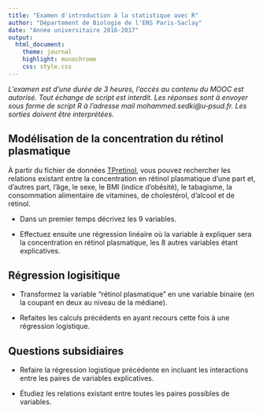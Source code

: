```yaml
---
title: "Examen d'introduction à la statistique avec R"
author: "Département de Biologie de l'ENS Paris-Saclay"
date: "Année universitaire 2016-2017"
output:
  html_document:
    theme: journal
    highlight: monochrome
    css: style.css
---
```


*L'examen est d'une durée de 3 heures, l'accès au contenu du MOOC est autorisé. Tout échange de script est interdit. Les réponses sont à envoyer sous
forme de script R à l'adresse mail mohammed.sedki@u-psud.fr. Les sorties doivent être interprétées.*

## Modélisation de la concentration du rétinol plasmatique
À partir du fichier de données [TPretinol](http://masedki.github.io/enseignements/TPretinol.html), vous pouvez rechercher les relations existant entre la concentration en rétinol plasmatique d'une part et, d'autres part, l'âge, le sexe, le BMI (indice d'obésité), le tabagisme, la consommation alimentaire de vitamines, de cholestérol, d'alcool et de rétinol.


- Dans un premier temps décrivez les 9 variables.

- Effectuez ensuite une régression linéaire où la variable à expliquer sera la concentration en rétinol plasmatique, les 8 autres variables étant explicatives.


## Régression logisitique 
- Transformez la variable "rétinol plasmatique" en une variable binaire (en la coupant en deux au niveau de la médiane). 

- Refaites les calculs précédents en ayant recours cette fois à une régression logistique.

## Questions subsidiaires 

- Refaire la régression logistique précédente en incluant les interactions entre les paires de variables explicatives.

- Étudiez les relations existant entre toutes les paires possibles de variables.